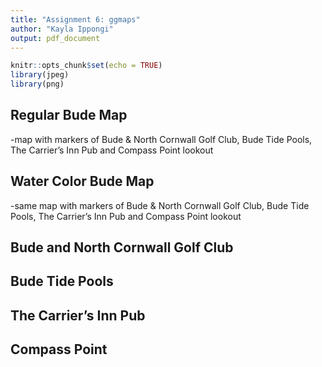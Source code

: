 ```yaml
---
title: "Assignment 6: ggmaps"
author: "Kayla Ippongi"
output: pdf_document
---
```



```r
knitr::opts_chunk$set(echo = TRUE)
library(jpeg)
library(png)
```

## Regular Bude Map
-map with markers of Bude & North Cornwall Golf Club, Bude Tide Pools, 
The Carrier's Inn Pub and Compass Point lookout

\includegraphics[width=10in]{img/regmap.png}

## Water Color Bude Map
-same map with markers of Bude & North Cornwall Golf Club, Bude Tide Pools, 
The Carrier's Inn Pub and Compass Point lookout 

\includegraphics[width=10in]{img/watercolor-map.png}

## Bude and North Cornwall Golf Club
\includegraphics{img/golf}

## Bude Tide Pools 
\includegraphics{img/tidepools}

## The Carrier's Inn Pub
\includegraphics{img/pub}

## Compass Point 
\includegraphics{img/compasspoint}
